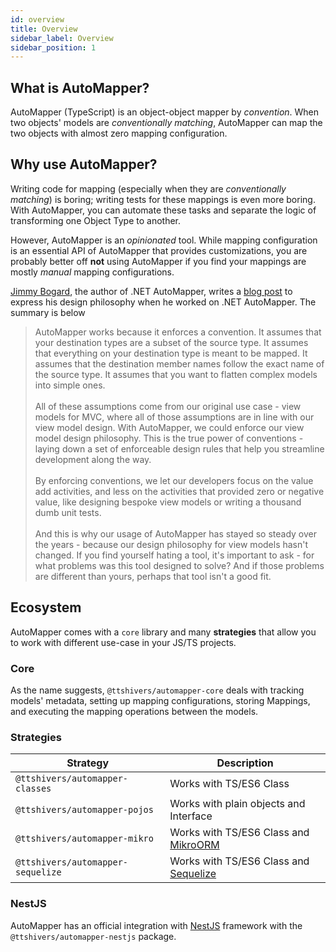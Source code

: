 ```yaml
---
id: overview
title: Overview
sidebar_label: Overview
sidebar_position: 1
---
```


## What is AutoMapper?

AutoMapper (TypeScript) is an object-object mapper by _convention_. When two objects' models are _conventionally matching_, AutoMapper can map the two objects with almost zero mapping configuration.

## Why use AutoMapper?

Writing code for mapping (especially when they are _conventionally matching_) is boring; writing tests for these mappings is even more boring. With AutoMapper, you can automate these tasks and separate the logic of transforming one Object Type to another.

However, AutoMapper is an _opinionated_ tool. While mapping configuration is an essential API of AutoMapper that provides customizations, you are probably better off **not** using AutoMapper if you find your mappings are mostly _manual_ mapping configurations.

[Jimmy Bogard](https://jimmybogard.com/), the author of .NET AutoMapper, writes a [blog post](https://jimmybogard.com/automappers-design-philosophy/) to express his design philosophy when he worked on .NET AutoMapper. The summary is below

> AutoMapper works because it enforces a convention. It assumes that your destination types are a subset of the source type. It assumes that everything on your destination type is meant to be mapped. It assumes that the destination member names follow the exact name of the source type. It assumes that you want to flatten complex models into simple ones. <br/><br/>
> All of these assumptions come from our original use case - view models for MVC, where all of those assumptions are in line with our view model design. With AutoMapper, we could enforce our view model design philosophy. This is the true power of conventions - laying down a set of enforceable design rules that help you streamline development along the way.<br/><br/>
> By enforcing conventions, we let our developers focus on the value add activities, and less on the activities that provided zero or negative value, like designing bespoke view models or writing a thousand dumb unit tests.<br/><br/>
> And this is why our usage of AutoMapper has stayed so steady over the years - because our design philosophy for view models hasn't changed. If you find yourself hating a tool, it's important to ask - for what problems was this tool designed to solve? And if those problems are different than yours, perhaps that tool isn't a good fit.

## Ecosystem

AutoMapper comes with a `core` library and many **strategies** that allow you to work with different use-case in your JS/TS projects.

### Core

As the name suggests, `@ttshivers/automapper-core` deals with tracking models' metadata, setting up mapping configurations, storing Mappings, and executing the mapping operations between the models.

### Strategies

| Strategy                          | Description                                                     |
| --------------------------------- | --------------------------------------------------------------- |
| `@ttshivers/automapper-classes`   | Works with TS/ES6 Class                                         |
| `@ttshivers/automapper-pojos`     | Works with plain objects and Interface                          |
| `@ttshivers/automapper-mikro`     | Works with TS/ES6 Class and [MikroORM](https://mikro-orm.io/)   |
| `@ttshivers/automapper-sequelize` | Works with TS/ES6 Class and [Sequelize](https://sequelize.org/) |

### NestJS

AutoMapper has an official integration with [NestJS](https://nestjs.com) framework with the `@ttshivers/automapper-nestjs` package.
